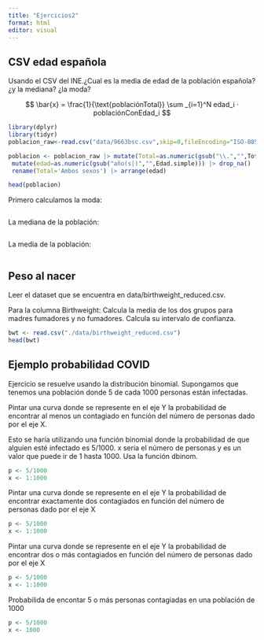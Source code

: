 ```yaml
---
title: "Ejercicios2"
format: html
editor: visual
---
```



## CSV edad española

Usando el CSV del INE.¿Cual es la media de edad de la población española? ¿y la mediana? ¿la moda?

$$
    \bar{x} =  \frac{1}{\text{poblaciónTotal}} \sum _{i=1}^N edad_i · poblaciónConEdad_i 
$$

```r
library(dplyr)
library(tidyr)
poblacion_raw<-read.csv("data/9663bsc.csv",skip=0,fileEncoding="ISO-8859-1",header=T, sep=';',stringsAsFactor=F)

poblacion <- poblacion_raw |> mutate(Total=as.numeric(gsub("\\.","",Total))) |> pivot_wider(names_from = Sexo, values_from = Total)  |>
 mutate(edad=as.numeric(gsub("año(s|)","",Edad.simple))) |> drop_na() |> select(-c(Periodo,Edad.simple)) |>
 rename(Total='Ambos sexos') |> arrange(edad)
```

```r
head(poblacion)
```

Primero calculamos la moda:

```r

```

La mediana de la población:

```r

```

La media de la población:

```r

```

## Peso al nacer

Leer el dataset que se encuentra en data/birthweight_reduced.csv.

Para la columna Birthweight:
 Calcula la media de los dos grupos para madres fumadores y no fumadores. Calcula su intervalo de confianza.

```r
bwt <- read.csv("./data/birthweight_reduced.csv")
head(bwt)
```



## Ejemplo probabilidad COVID

Ejercicio se resuelve usando la distribución binomial. Supongamos que tenemos una población donde 5 de cada 1000 personas están infectadas.

Pintar una curva donde se represente en el eje Y la probabilidad de encontrar al menos un contagiado en función del número de personas dado por el eje X.

Esto se haría utilizando una función binomial donde la probabilidad de que alguien esté infectado es 5/1000. x sería el número de personas y es un valor que puede ir de 1 hasta 1000. Usa la función dbinom.

```r
p <- 5/1000
x <- 1:1000

```

Pintar una curva donde se represente en el eje Y la probabilidad de encontrar exactamente dos contagiados en función del número de personas dado por el eje X

```r
p <- 5/1000
x <- 1:1000

```

Pintar una curva donde se represente en el eje Y la probabilidad de encontrar dos o más contagiados en función del número de personas dado por el eje X

```r
p <- 5/1000
x <- 1:1000


```

Probabilida de encontar 5 o más personas contagiadas en una población de 1000

```r
p <- 5/1000
x <- 1000

```
